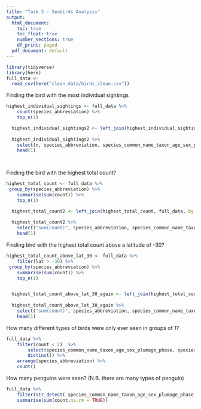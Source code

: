 ```yaml
---
title: "Task 3 - Seabirds Analysis"
output:
  html_document:
    toc: true
    toc_float: true
    number_sections: true
    df_print: paged
  pdf_document: default
---
```


```r
library(tidyverse)
library(here)
full_data <-
  read_csv(here("clean_data/birds_clean.csv"))
```

Finding the bird with the most individual sightings

```r
highest_individual_sightings <- full_data %>% 
    count(species_abbreviation) %>% 
    top_n(1)

  highest_individual_sightings2 <- left_join(highest_individual_sightings, full_data, by = "species_abbreviation")
  
  highest_individual_sightings2 %>% 
    select(n, species_abbreviation, species_common_name_taxon_age_sex_plumage_phase, species_scientific_name_taxon_age_sex_plumage_phase) %>% 
    head(1)

  
```

Finding the bird with the highest total count?
```r
highest_total_count <- full_data %>% 
 group_by(species_abbreviation) %>% 
    summarise(sum(count)) %>% 
    top_n(1)

  highest_total_count2 <- left_join(highest_total_count, full_data, by = "species_abbreviation")
  
  highest_total_count2 %>% 
    select("sum(count)", species_abbreviation, species_common_name_taxon_age_sex_plumage_phase, species_scientific_name_taxon_age_sex_plumage_phase) %>%
    head(1)
```

Finding bird with the highest total count above a latitude of -30?
```r
highest_total_count_above_lat_30 <- full_data %>% 
    filter(lat > -30) %>% 
 group_by(species_abbreviation) %>% 
    summarise(sum(count)) %>% 
    top_n(1)


  highest_total_count_above_lat_30_again <- left_join(highest_total_count_above_lat_30, full_data, by = "species_abbreviation")
  
  highest_total_count_above_lat_30_again %>% 
    select("sum(count)", species_abbreviation, species_common_name_taxon_age_sex_plumage_phase, species_scientific_name_taxon_age_sex_plumage_phase) %>%
    head(1)
```

How many different types of birds were only ever seen in groups of 1?

```r
full_data %>% 
    filter(count < 2)  %>% 
        select(species_common_name_taxon_age_sex_plumage_phase, species_scientific_name_taxon_age_sex_plumage_phase, species_abbreviation) %>%
        distinct() %>% 
    arrange(species_abbreviation) %>% 
    count()
```

How many penguins were seen? (N.B. there are many types of penguin)

```r
full_data %>% 
    filter(str_detect( species_common_name_taxon_age_sex_plumage_phase, "penguin")) %>% 
    summarise(sum(count,na.rm = TRUE))
```

